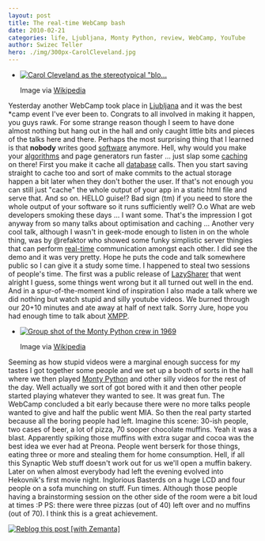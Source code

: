 ```yaml
---
layout: post
title: The real-time WebCamp bash
date: 2010-02-21
categories: life, Ljubljana, Monty Python, review, WebCamp, YouTube
author: Swizec Teller
hero: ./img/300px-CarolCleveland.jpg
---
```


-   [![Carol Cleveland as the stereotypical "blo...](./img/300px-CarolCleveland.jpg 'Carol Cleveland as the stereotypical "blo...')](http://en.wikipedia.org/wiki/Image:CarolCleveland.jpg)

    Image via [Wikipedia](http://en.wikipedia.org/wiki/Image:CarolCleveland.jpg)

Yesterday another WebCamp took place in [Ljubljana](<http://maps.google.com/maps?ll=46.0513888889,14.5055555556&spn=0.1,0.1&q=46.0513888889,14.5055555556 (Ljubljana)&t=h> "Ljubljana") and it was the best \*camp event I've ever been to. Congrats to all involved in making it happen, you guys rawk. For some strange reason though I seem to have done almost nothing but hang out in the hall and only caught little bits and pieces of the talks here and there. Perhaps the most surprising thing that I learned is that **nobody** writes good [software](http://en.wikipedia.org/wiki/Computer_software "Computer software") anymore. Hell, why would you make your [algorithms](http://en.wikipedia.org/wiki/Algorithm "Algorithm") and page generators run faster ... just slap some [caching](http://en.wikipedia.org/wiki/Cache "Cache") on there! First you make it cache all [database](http://en.wikipedia.org/wiki/Database "Database") calls. Then you start saving straight to cache too and sort of make commits to the actual storage happen a bit later when they don't bother the user. If that's not enough you can still just "cache" the whole output of your app in a static html file and serve that. And so on. HELLO guise!? Bad sign (tm) if you need to store the whole output of your software so it runs sufficiently well? O.o What are web developers smoking these days ... I want some. That's the impression I got anyway from so many talks about optimisation and caching ... Another very cool talk, although I wasn't in geek-mode enough to listen in on the whole thing, was by @refaktor who showed some funky simplistic server thingies that can perform [real-time](http://en.wikipedia.org/wiki/Real-time_computing "Real-time computing") communication amongst each other. I did see the demo and it was very pretty. Hope he puts the code and talk somewhere public so I can give it a study some time. I happened to steal two sessions of people's time. The first was a public release of [LazySharer](http://preona.net/) that went alright I guess, some things went wrong but it all turned out well in the end. And in a spur-of-the-moment kind of inspiration I also made a talk where we did nothing but watch stupid and silly youtube videos. We burned through our 20+10 minutes and ate away at half of next talk. Sorry Jure, hope you had enough time to talk about [XMPP](http://www.xmpp.org/ "XMPP").

-   [![Group shot of the Monty Python crew in 1969](./img/300px-Flyingcircus_2.jpg "Group shot of the Monty Python crew in 1969")](http://en.wikipedia.org/wiki/Image:Flyingcircus_2.jpg)

    Image via [Wikipedia](http://en.wikipedia.org/wiki/Image:Flyingcircus_2.jpg)

Seeming as how stupid videos were a marginal enough success for my tastes I got together some people and we set up a booth of sorts in the hall where we then played [Monty Python](http://www.pythonline.com/ "Monty Python") and other silly videos for the rest of the day. Well actually we sort of got bored with it and then other people started playing whatever they wanted to see. It was great fun. The WebCamp concluded a bit early because there were no more talks people wanted to give and half the public went MIA. So then the real party started because all the boring people had left. Imagine this scene: 30-ish people, two cases of beer, a lot of pizza, 70 sooper chocolate muffins. Yeah it was a blast. Apparently spiking those muffins with extra sugar and cocoa was the best idea we ever had at Preona. People went berserk for those things, eating three or more and stealing them for home consumption. Hell, if all this Synaptic Web stuff doesn't work out for us we'll open a muffin bakery. Later on when almost everybody had left the evening evolved into Hekovnik's first movie night. Inglorious Basterds on a huge LCD and four people on a sofa munching on stuff. Fun times. Although those people having a brainstorming session on the other side of the room were a bit loud at times :P PS: there were three pizzas (out of 40) left over and no muffins (out of 70). I think this is a great achievement.

[![Reblog this post \[with Zemanta\]](http://img.zemanta.com/reblog_e.png?x-id=fb4e45dd-b9c7-4bb3-9e97-b49a591159c9)](http://reblog.zemanta.com/zemified/fb4e45dd-b9c7-4bb3-9e97-b49a591159c9/ "Reblog this post \[with Zemanta]")
